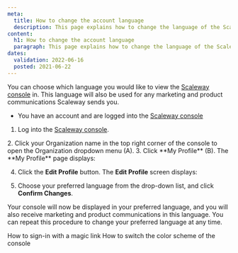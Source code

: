 ```yaml
---
meta:
  title: How to change the account language
  description: This page explains how to change the language of the Scaleway console
content:
  h1: How to change the account language
  paragraph: This page explains how to change the language of the Scaleway console
dates:
  validation: 2022-06-16
  posted: 2021-06-22
---
```


You can choose which language you would like to view the [Scaleway console](/console/my-account/concepts/#console) in. This language will also be used for any marketing and product communications Scaleway sends you.

 <Message type="requirement">

  - You have an account and are logged into the [Scaleway console](https://console.scaleway.com) 

</Message>


1. Log into the [Scaleway console](https://console.scaleway.com).
  <Lightbox src="scaleway-console-menu.webp" alt="" />
2. Click your Organization name in the top right corner of the console to open the Organization dropdown menu (A).
3. Click **My Profile** (B). The **My Profile** page displays:
  <Lightbox src="scaleway-my-profile.webp" alt=""/>

4. Click the **Edit Profile** button. The **Edit Profile** screen displays:
  <Lightbox src="scaleway-edit-profile.webp" alt="" />

5. Choose your preferred language from the drop-down list, and click **Confirm Changes**.

Your console will now be displayed in your preferred language, and you will also receive marketing and product communications in this language. You can repeat this procedure to change your preferred language at any time.

<Navigation title="See Also">
  <PreviousButton to="/console/my-account/how-to/sign-in-with-magic-link/">How to sign-in with a magic link</PreviousButton>
  <NextButton to="/console/my-account/how-to/change-console-appearance">How to switch the color scheme of the console</NextButton>
</Navigation>
